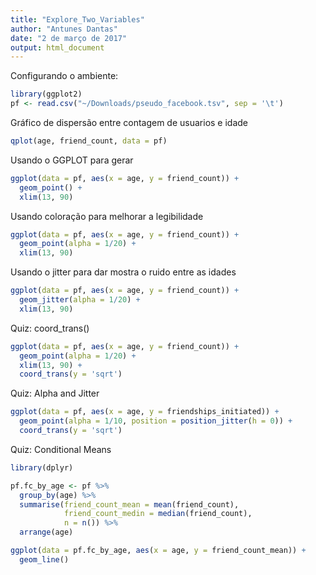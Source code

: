 ```yaml
---
title: "Explore_Two_Variables"
author: "Antunes Dantas"
date: "2 de março de 2017"
output: html_document
---
```


Configurando o ambiente:

```r
library(ggplot2)
pf <- read.csv("~/Downloads/pseudo_facebook.tsv", sep = '\t')
```

Gráfico de dispersão entre contagem de usuarios e idade

```r
qplot(age, friend_count, data = pf)
```

Usando o GGPLOT para gerar

```r
ggplot(data = pf, aes(x = age, y = friend_count)) + 
  geom_point() +
  xlim(13, 90)
```

Usando coloração para melhorar a legibilidade

```r
ggplot(data = pf, aes(x = age, y = friend_count)) + 
  geom_point(alpha = 1/20) +
  xlim(13, 90)
```

Usando o jitter para dar mostra o ruido entre as idades
```r
ggplot(data = pf, aes(x = age, y = friend_count)) + 
  geom_jitter(alpha = 1/20) +
  xlim(13, 90)
```

Quiz: coord_trans()

```r
ggplot(data = pf, aes(x = age, y = friend_count)) + 
  geom_point(alpha = 1/20) +
  xlim(13, 90) +
  coord_trans(y = 'sqrt')
```

Quiz: Alpha and Jitter

```r
ggplot(data = pf, aes(x = age, y = friendships_initiated)) + 
  geom_point(alpha = 1/10, position = position_jitter(h = 0)) +
  coord_trans(y = 'sqrt')
```

Quiz: Conditional Means

```r
library(dplyr)

pf.fc_by_age <- pf %>%
  group_by(age) %>%
  summarise(friend_count_mean = mean(friend_count),
            friend_count_medin = median(friend_count),
            n = n()) %>%
  arrange(age)

ggplot(data = pf.fc_by_age, aes(x = age, y = friend_count_mean)) +
  geom_line()
```

